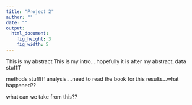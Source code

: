 ```yaml
---
title: "Project 2"
author: ""
date: ""
output: 
  html_document:
    fig_height: 3
    fig_width: 5
---
```


This is my abstract
This is my intro....hopefully it is after my abstract.
data stuffff


methods stufffff
analysis....need to read the book for this
results...what happened??


what can we take from this??